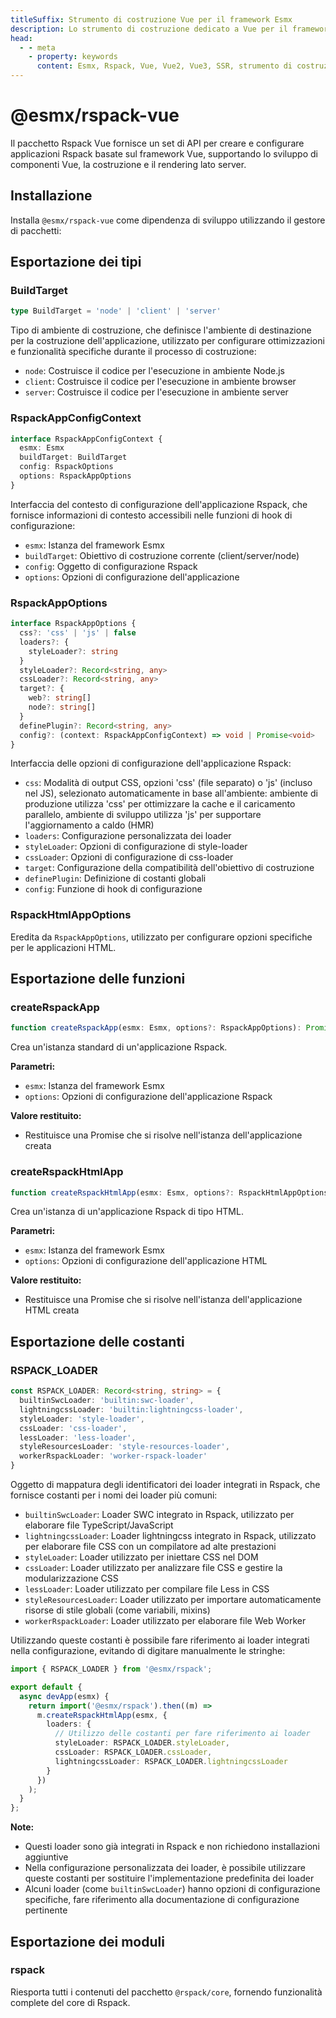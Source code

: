```yaml
---
titleSuffix: Strumento di costruzione Vue per il framework Esmx
description: Lo strumento di costruzione dedicato a Vue per il framework Esmx, che fornisce supporto completo per la costruzione di applicazioni Vue 2/3, inclusi lo sviluppo di componenti, il rendering SSR e l'ottimizzazione delle prestazioni.
head:
  - - meta
    - property: keywords
      content: Esmx, Rspack, Vue, Vue2, Vue3, SSR, strumento di costruzione, sviluppo di componenti, rendering lato server, ottimizzazione delle prestazioni
---
```



# @esmx/rspack-vue

Il pacchetto Rspack Vue fornisce un set di API per creare e configurare applicazioni Rspack basate sul framework Vue, supportando lo sviluppo di componenti Vue, la costruzione e il rendering lato server.

## Installazione

Installa `@esmx/rspack-vue` come dipendenza di sviluppo utilizzando il gestore di pacchetti:

<PackageManagerTabs command="install @esmx/rspack-vue -D" />

## Esportazione dei tipi

### BuildTarget

```ts
type BuildTarget = 'node' | 'client' | 'server'
```

Tipo di ambiente di costruzione, che definisce l'ambiente di destinazione per la costruzione dell'applicazione, utilizzato per configurare ottimizzazioni e funzionalità specifiche durante il processo di costruzione:
- `node`: Costruisce il codice per l'esecuzione in ambiente Node.js
- `client`: Costruisce il codice per l'esecuzione in ambiente browser
- `server`: Costruisce il codice per l'esecuzione in ambiente server

### RspackAppConfigContext

```ts
interface RspackAppConfigContext {
  esmx: Esmx
  buildTarget: BuildTarget
  config: RspackOptions
  options: RspackAppOptions
}
```

Interfaccia del contesto di configurazione dell'applicazione Rspack, che fornisce informazioni di contesto accessibili nelle funzioni di hook di configurazione:
- `esmx`: Istanza del framework Esmx
- `buildTarget`: Obiettivo di costruzione corrente (client/server/node)
- `config`: Oggetto di configurazione Rspack
- `options`: Opzioni di configurazione dell'applicazione

### RspackAppOptions

```ts
interface RspackAppOptions {
  css?: 'css' | 'js' | false
  loaders?: {
    styleLoader?: string
  }
  styleLoader?: Record<string, any>
  cssLoader?: Record<string, any>
  target?: {
    web?: string[]
    node?: string[]
  }
  definePlugin?: Record<string, any>
  config?: (context: RspackAppConfigContext) => void | Promise<void>
}
```

Interfaccia delle opzioni di configurazione dell'applicazione Rspack:
- `css`: Modalità di output CSS, opzioni 'css' (file separato) o 'js' (incluso nel JS), selezionato automaticamente in base all'ambiente: ambiente di produzione utilizza 'css' per ottimizzare la cache e il caricamento parallelo, ambiente di sviluppo utilizza 'js' per supportare l'aggiornamento a caldo (HMR)
- `loaders`: Configurazione personalizzata dei loader
- `styleLoader`: Opzioni di configurazione di style-loader
- `cssLoader`: Opzioni di configurazione di css-loader
- `target`: Configurazione della compatibilità dell'obiettivo di costruzione
- `definePlugin`: Definizione di costanti globali
- `config`: Funzione di hook di configurazione

### RspackHtmlAppOptions

Eredita da `RspackAppOptions`, utilizzato per configurare opzioni specifiche per le applicazioni HTML.

## Esportazione delle funzioni

### createRspackApp

```ts
function createRspackApp(esmx: Esmx, options?: RspackAppOptions): Promise<App>
```

Crea un'istanza standard di un'applicazione Rspack.

**Parametri:**
- `esmx`: Istanza del framework Esmx
- `options`: Opzioni di configurazione dell'applicazione Rspack

**Valore restituito:**
- Restituisce una Promise che si risolve nell'istanza dell'applicazione creata

### createRspackHtmlApp

```ts
function createRspackHtmlApp(esmx: Esmx, options?: RspackHtmlAppOptions): Promise<App>
```

Crea un'istanza di un'applicazione Rspack di tipo HTML.

**Parametri:**
- `esmx`: Istanza del framework Esmx
- `options`: Opzioni di configurazione dell'applicazione HTML

**Valore restituito:**
- Restituisce una Promise che si risolve nell'istanza dell'applicazione HTML creata

## Esportazione delle costanti
### RSPACK_LOADER

```ts
const RSPACK_LOADER: Record<string, string> = {
  builtinSwcLoader: 'builtin:swc-loader',
  lightningcssLoader: 'builtin:lightningcss-loader',
  styleLoader: 'style-loader',
  cssLoader: 'css-loader',
  lessLoader: 'less-loader',
  styleResourcesLoader: 'style-resources-loader',
  workerRspackLoader: 'worker-rspack-loader'
}
```

Oggetto di mappatura degli identificatori dei loader integrati in Rspack, che fornisce costanti per i nomi dei loader più comuni:

- `builtinSwcLoader`: Loader SWC integrato in Rspack, utilizzato per elaborare file TypeScript/JavaScript
- `lightningcssLoader`: Loader lightningcss integrato in Rspack, utilizzato per elaborare file CSS con un compilatore ad alte prestazioni
- `styleLoader`: Loader utilizzato per iniettare CSS nel DOM
- `cssLoader`: Loader utilizzato per analizzare file CSS e gestire la modularizzazione CSS
- `lessLoader`: Loader utilizzato per compilare file Less in CSS
- `styleResourcesLoader`: Loader utilizzato per importare automaticamente risorse di stile globali (come variabili, mixins)
- `workerRspackLoader`: Loader utilizzato per elaborare file Web Worker

Utilizzando queste costanti è possibile fare riferimento ai loader integrati nella configurazione, evitando di digitare manualmente le stringhe:

```ts title="src/entry.node.ts"
import { RSPACK_LOADER } from '@esmx/rspack';

export default {
  async devApp(esmx) {
    return import('@esmx/rspack').then((m) =>
      m.createRspackHtmlApp(esmx, {
        loaders: {
          // Utilizzo delle costanti per fare riferimento ai loader
          styleLoader: RSPACK_LOADER.styleLoader,
          cssLoader: RSPACK_LOADER.cssLoader,
          lightningcssLoader: RSPACK_LOADER.lightningcssLoader
        }
      })
    );
  }
};
```

**Note:**
- Questi loader sono già integrati in Rspack e non richiedono installazioni aggiuntive
- Nella configurazione personalizzata dei loader, è possibile utilizzare queste costanti per sostituire l'implementazione predefinita dei loader
- Alcuni loader (come `builtinSwcLoader`) hanno opzioni di configurazione specifiche, fare riferimento alla documentazione di configurazione pertinente

## Esportazione dei moduli

### rspack

Riesporta tutti i contenuti del pacchetto `@rspack/core`, fornendo funzionalità complete del core di Rspack.